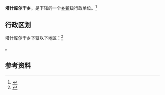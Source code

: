 {{中国乡级行政区|65/31/31/200/000}}

'''塔什库尔干乡'''，是{{PRC admin/fullname|65/31/31/200/000|3}}下辖的一个[[乡镇|乡镇]]级行政单位。<ref>{{PRC admin/ref sgc|{{PRC admin/parent|65/31/31/200/000}}}}</ref>

== 行政区划 ==

塔什库尔干乡下辖以下地区：<ref>{{PRC admin/ref sgc|65/31/31/200/000}}</ref>

{{PRC admin/children|65/31/31/200/000}}。

== 参考资料 ==

{{reflist}}

{{行政区划小作品}}
{{PRC admin/navcat|65/31/31/200/000}}